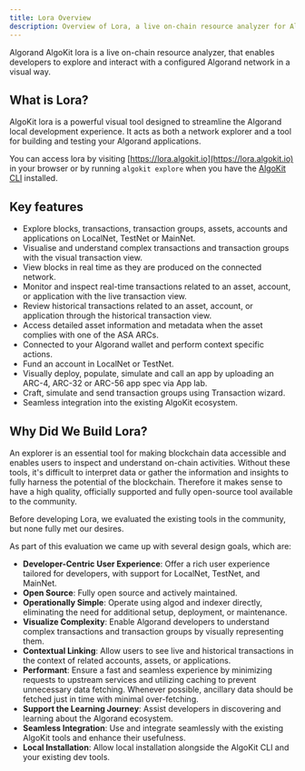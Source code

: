```yaml
---
title: Lora Overview
description: Overview of Lora, a live on-chain resource analyzer for Algorand
---
```


Algorand AlgoKit lora is a live on-chain resource analyzer, that enables developers to explore and interact with a configured Algorand network in a visual way.

## What is Lora?

AlgoKit lora is a powerful visual tool designed to streamline the Algorand local development experience.
It acts as both a network explorer and a tool for building and testing your Algorand applications.

You can access lora by visiting [https://lora.algokit.io](https://lora.algokit.io) in your browser or by running `algokit explore` when you have the [AlgoKit CLI](https://github.com/algorandfoundation/algokit-cli) installed.

## Key features

- Explore blocks, transactions, transaction groups, assets, accounts and applications on LocalNet, TestNet or MainNet.
- Visualise and understand complex transactions and transaction groups with the visual transaction view.
- View blocks in real time as they are produced on the connected network.
- Monitor and inspect real-time transactions related to an asset, account, or application with the live transaction view.
- Review historical transactions related to an asset, account, or application through the historical transaction view.
- Access detailed asset information and metadata when the asset complies with one of the ASA ARCs.
- Connected to your Algorand wallet and perform context specific actions.
- Fund an account in LocalNet or TestNet.
- Visually deploy, populate, simulate and call an app by uploading an ARC-4, ARC-32 or ARC-56 app spec via App lab.
- Craft, simulate and send transaction groups using Transaction wizard.
- Seamless integration into the existing AlgoKit ecosystem.

## Why Did We Build Lora?

An explorer is an essential tool for making blockchain data accessible and enables users to inspect and understand on-chain activities. Without these tools, it's difficult to interpret data or gather the information and insights to fully harness the potential of the blockchain. Therefore it makes sense to have a high quality, officially supported and fully open-source tool available to the community.

Before developing Lora, we evaluated the existing tools in the community, but none fully met our desires.

As part of this evaluation we came up with several design goals, which are:

- **Developer-Centric User Experience**: Offer a rich user experience tailored for developers, with support for LocalNet, TestNet, and MainNet.
- **Open Source**: Fully open source and actively maintained.
- **Operationally Simple**: Operate using algod and indexer directly, eliminating the need for additional setup, deployment, or maintenance.
- **Visualize Complexity**: Enable Algorand developers to understand complex transactions and transaction groups by visually representing them.
- **Contextual Linking**: Allow users to see live and historical transactions in the context of related accounts, assets, or applications.
- **Performant**: Ensure a fast and seamless experience by minimizing requests to upstream services and utilizing caching to prevent unnecessary data fetching. Whenever possible, ancillary data should be fetched just in time with minimal over-fetching.
- **Support the Learning Journey**: Assist developers in discovering and learning about the Algorand ecosystem.
- **Seamless Integration**: Use and integrate seamlessly with the existing AlgoKit tools and enhance their usefulness.
- **Local Installation**: Allow local installation alongside the AlgoKit CLI and your existing dev tools.